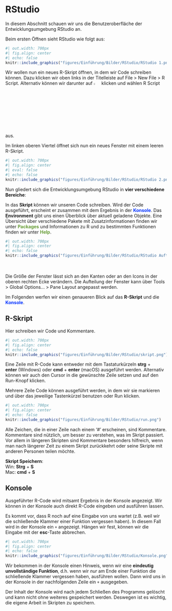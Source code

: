 # RStudio

In diesem Abschnitt schauen wir uns die Benutzeroberfläche der Entwicklungsumgebung RStudio an.

Beim ersten Öffnen sieht RStudio wie folgt aus:

```r
#| out.width: 700px
#| fig.align: center
#| echo: false
knitr::include_graphics("figures/Einführung/Bilder/RStudio/RStudio 1.png")
```

Wir wollen nun ein neues R-Skript öffnen, in dem wir Code schreiben können. Dazu klicken wir oben links in der Titelleiste auf File > New File > R Script. Alternativ können wir darunter auf <img src="figures/Einführung/Bilder/RStudio/Button.png" style=" width:4%" /> klicken und wählen R Script aus.

Im linken oberen Viertel öffnet sich nun ein neues Fenster mit einem leeren R-Skript.

```r
#| out.width: 700px
#| fig.align: center
#| eval: false
#| echo: false
knitr::include_graphics("figures/Einführung/Bilder/RStudio/RStudio 2.png")
```

Nun gliedert sich die Entwicklungsumgebung <span class="r">RStudio</span> in **vier verschiedene Bereiche**:\

In das <span class="r script">**Skript**</span> können wir unseren Code schreiben. Wird der Code ausgeführt, erscheint er zusammen mit dem Ergebnis in der <span class="r" style="color:#0533FF;">**Konsole**</span>. Das <span class="r env">**Environment**</span> gibt uns einen Überblick über aktuell geladene Objekte. Eine Übersicht über verschiedene Pakete mit Zusatzinformationen finden wir unter <span class="r" style="color:#669C35;">**Packages**</span> und Informationen zu R und zu bestimmten Funktionen finden wir unter <span class="r" style="color:#669C35;">**Help**</span>.


```r
#| out.width: 700px
#| fig.align: center
#| echo: false
knitr::include_graphics("figures/Einführung/Bilder/RStudio/RStudio Aufteilung Farbe.png")
```

<aside>\
\
Die Größe der Fenster lässt sich an den Kanten oder an den Icons in der oberen rechten Ecke verändern. Die Aufteilung der Fenster kann über Tools > Global Options... > Pane Layout angepasst werden.</aside>

Im Folgenden werfen wir einen genaueren Blick auf das <span class="r script">**R-Skript**</span> und die <span class="r" style="color:#0533FF;">**Konsole**</span>.

## R-Skript

Hier schreiben wir Code und Kommentare.

```r
#| out.width: 700px
#| fig.align: center
#| echo: false
knitr::include_graphics("figures/Einführung/Bilder/RStudio/skript.png")
```

Eine Zeile mit R-Code kann entweder mit dem Tastaturkürzeln **strg** + **enter**\ (Windows) oder **cmd** + **enter**\ (macOS) ausgeführt werden. Alternativ können wir auch den Cursor in die gewünschte Zeile setzen und auf den Run-Knopf klicken.

Mehrere Zeile Code können ausgeführt werden, in dem wir sie markieren und über das jeweilige Tastenkürzel benutzen oder Run klicken.

```r
#| out.width: 700px
#| fig.align: center
#| echo: false
knitr::include_graphics("figures/Einführung/Bilder/RStudio/run.png")
```

Alle Zeichen, die in einer Zeile nach einem '#' erscheinen, sind Kommentare. Kommentare sind nützlich, um besser zu verstehen, was im Skript passiert. Vor allem in längeren Skripten sind Kommentare besonders hilfreich, wenn man nach längerer Zeit zu einem Skript zurückkehrt oder seine Skripte mit anderen Personen teilen möchte.

<aside>**Skript Speichern**:\
Win: **Strg** + **S**\
Mac: **cmd** + **S**</aside>


## Konsole

Ausgeführter R-Code wird mitsamt Ergebnis in der Konsole angezeigt. Wir können in der Konsole auch direkt R-Code eingeben und ausführen lassen.

Es kommt vor, dass R noch auf eine Eingabe von uns wartet (z.B. weil wir die schließende Klammer einer Funktion vergessen haben). In diesem Fall wird in der Konsole ein `+` angezeigt. Hängen wir fest, können wir die Eingabe mit der **esc**-Taste abbrechen.

```r
#| out.width: 700px
#| fig.align: center
#| echo: false
knitr::include_graphics("figures/Einführung/Bilder/RStudio/Konsole.png")
```
Wir bekommen in der Konsole einen Hinweis, wenn wir eine **eindeutig unvollständige Funktion**, d.h. wenn wir *nur* am Ende einer Funktion die schließende Klammer vergessen haben, ausführen wollen. Dann wird uns in der Konsole in der nachfolgenden Zeile ein `+` ausgegeben.

Der Inhalt der Konsole wird nach jedem Schließen des Programms gelöscht und kann nicht ohne weiteres gespeichert werden. Deswegen ist es wichtig, die eigene Arbeit in Skripten zu speichern.
